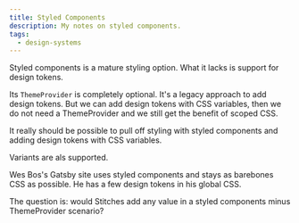 ```yaml
---
title: Styled Components
description: My notes on styled components.
tags:
  - design-systems
---
```


Styled components is a mature styling option. What it lacks is support for
design tokens.

Its `ThemeProvider` is completely optional. It's a legacy approach to add design
tokens. But we can add design tokens with CSS variables, then we do not need a
ThemeProvider and we still get the benefit of scoped CSS.

It really should be possible to pull off styling with styled components and
adding design tokens with CSS variables.

Variants are als supported.

Wes Bos's Gatsby site uses styled components and stays as barebones CSS as
possible. He has a few design tokens in his global CSS.

The question is: would Stitches add any value in a styled components minus
ThemeProvider scenario?
